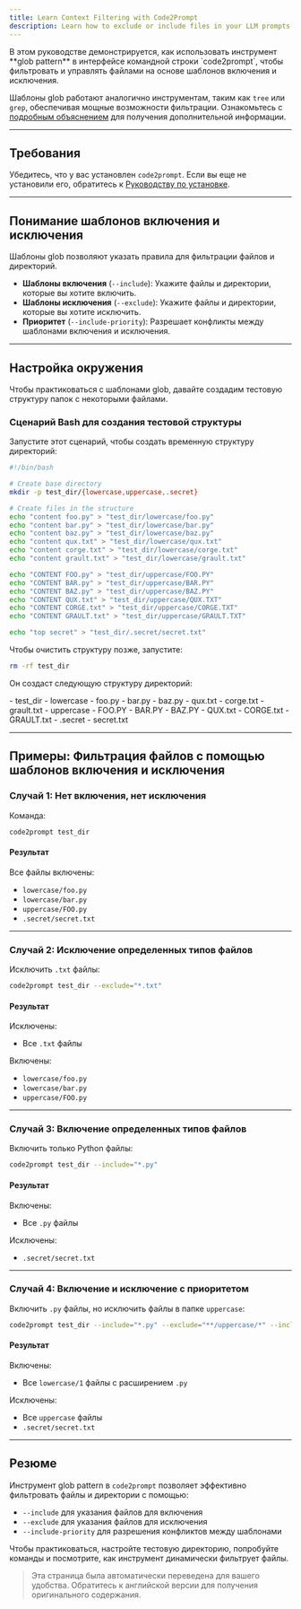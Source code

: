 ```yaml
---
title: Learn Context Filtering with Code2Prompt
description: Learn how to exclude or include files in your LLM prompts using powerful filtering options.
---
```



<Card title="Tutorial Overview">
  В этом руководстве демонстрируется, как использовать инструмент **glob
  pattern** в интерфейсе командной строки `code2prompt`, чтобы фильтровать и
  управлять файлами на основе шаблонов включения и исключения.
</Card>

Шаблоны glob работают аналогично инструментам, таким как `tree` или `grep`, обеспечивая мощные возможности фильтрации. Ознакомьтесь с [подробным объяснением](/docs/explanations/glob_patterns) для получения дополнительной информации.

---

## Требования

Убедитесь, что у вас установлен `code2prompt`. Если вы еще не установили его, обратитесь к [Руководству по установке](/docs/how_to/install).

---

## Понимание шаблонов включения и исключения

Шаблоны glob позволяют указать правила для фильтрации файлов и директорий.

- **Шаблоны включения** (`--include`): Укажите файлы и директории, которые вы хотите включить.
- **Шаблоны исключения** (`--exclude`): Укажите файлы и директории, которые вы хотите исключить.
- **Приоритет** (`--include-priority`): Разрешает конфликты между шаблонами включения и исключения.

---

## Настройка окружения

Чтобы практиковаться с шаблонами glob, давайте создадим тестовую структуру папок с некоторыми файлами.

### Сценарий Bash для создания тестовой структуры

Запустите этот сценарий, чтобы создать временную структуру директорий:

```bash
#!/bin/bash

# Create base directory
mkdir -p test_dir/{lowercase,uppercase,.secret}

# Create files in the structure
echo "content foo.py" > "test_dir/lowercase/foo.py"
echo "content bar.py" > "test_dir/lowercase/bar.py"
echo "content baz.py" > "test_dir/lowercase/baz.py"
echo "content qux.txt" > "test_dir/lowercase/qux.txt"
echo "content corge.txt" > "test_dir/lowercase/corge.txt"
echo "content grault.txt" > "test_dir/lowercase/grault.txt"

echo "CONTENT FOO.py" > "test_dir/uppercase/FOO.PY"
echo "CONTENT BAR.py" > "test_dir/uppercase/BAR.PY"
echo "CONTENT BAZ.py" > "test_dir/uppercase/BAZ.PY"
echo "CONTENT QUX.txt" > "test_dir/uppercase/QUX.TXT"
echo "CONTENT CORGE.txt" > "test_dir/uppercase/CORGE.TXT"
echo "CONTENT GRAULT.txt" > "test_dir/uppercase/GRAULT.TXT"

echo "top secret" > "test_dir/.secret/secret.txt"
```

Чтобы очистить структуру позже, запустите:

```bash
rm -rf test_dir
```

Он создаст следующую структуру директорий:


<FileTree>
  - test_dir - lowercase - foo.py - bar.py - baz.py - qux.txt - corge.txt -
  grault.txt - uppercase - FOO.PY - BAR.PY - BAZ.PY - QUX.txt - CORGE.txt -
  GRAULT.txt - .secret - secret.txt
</FileTree>

---

## Примеры: Фильтрация файлов с помощью шаблонов включения и исключения

### Случай 1: Нет включения, нет исключения

Команда:

```bash
code2prompt test_dir
```

#### Результат

Все файлы включены:

- `lowercase/foo.py`
- `lowercase/bar.py`
- `uppercase/FOO.py`
- `.secret/secret.txt`

---

### Случай 2: Исключение определенных типов файлов

Исключить `.txt` файлы:

```bash
code2prompt test_dir --exclude="*.txt"
```

#### Результат

Исключены:

- Все `.txt` файлы

Включены:

- `lowercase/foo.py`
- `lowercase/bar.py`
- `uppercase/FOO.py`

---

### Случай 3: Включение определенных типов файлов

Включить только Python файлы:

```bash
code2prompt test_dir --include="*.py"
```

#### Результат

Включены:

- Все `.py` файлы

Исключены:

- `.secret/secret.txt`

---

### Случай 4: Включение и исключение с приоритетом

Включить `.py` файлы, но исключить файлы в папке `uppercase`:

```bash
code2prompt test_dir --include="*.py" --exclude="**/uppercase/*" --include-priority=true
```

#### Результат

Включены:

- Все `lowercase/1` файлы с расширением `.py`

Исключены:

- Все `uppercase` файлы
- `.secret/secret.txt`

---

## Резюме

Инструмент glob pattern в `code2prompt` позволяет эффективно фильтровать файлы и директории с помощью:

- `--include` для указания файлов для включения
- `--exclude` для указания файлов для исключения
- `--include-priority` для разрешения конфликтов между шаблонами

Чтобы практиковаться, настройте тестовую директорию, попробуйте команды и посмотрите, как инструмент динамически фильтрует файлы.

> Эта страница была автоматически переведена для вашего удобства. Обратитесь к английской версии для получения оригинального содержания.
